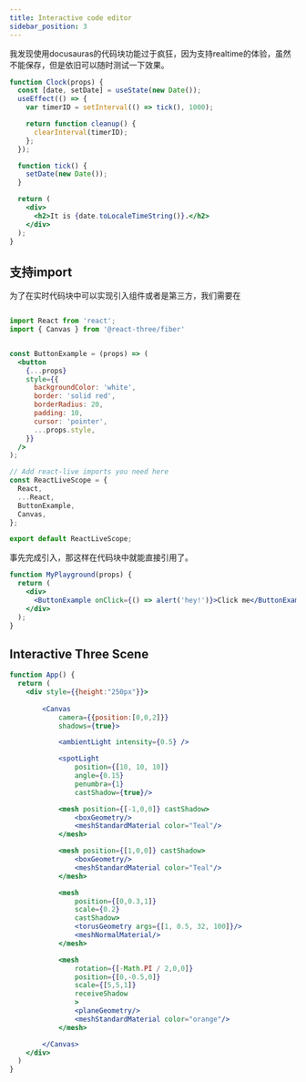 ```yaml
---
title: Interactive code editor
sidebar_position: 3
---
```


我发现使用docusauras的代码块功能过于疯狂，因为支持realtime的体验，虽然不能保存，但是依旧可以随时测试一下效果。

```jsx live
function Clock(props) {
  const [date, setDate] = useState(new Date());
  useEffect(() => {
    var timerID = setInterval(() => tick(), 1000);

    return function cleanup() {
      clearInterval(timerID);
    };
  });

  function tick() {
    setDate(new Date());
  }

  return (
    <div>
      <h2>It is {date.toLocaleTimeString()}.</h2>
    </div>
  );
}
```

## 支持import

为了在实时代码块中可以实现引入组件或者是第三方，我们需要在
```jsx title="/src/theme/ReactLiveScope/index.js"

import React from 'react';
import { Canvas } from '@react-three/fiber'


const ButtonExample = (props) => (
  <button
    {...props}
    style={{
      backgroundColor: 'white',
      border: 'solid red',
      borderRadius: 20,
      padding: 10,
      cursor: 'pointer',
      ...props.style,
    }}
  />
);

// Add react-live imports you need here
const ReactLiveScope = {
  React,
  ...React,
  ButtonExample,
  Canvas,
};

export default ReactLiveScope;
```
事先完成引入，那这样在代码块中就能直接引用了。

```jsx live
function MyPlayground(props) {
  return (
    <div>
      <ButtonExample onClick={() => alert('hey!')}>Click me</ButtonExample>
    </div>
  );
}
```

## Interactive Three Scene

```jsx live
function App() {
  return (
    <div style={{height:"250px"}}>
        
        <Canvas 
            camera={{position:[0,0,2]}}
            shadows={true}>

            <ambientLight intensity={0.5} />

            <spotLight 
                position={[10, 10, 10]} 
                angle={0.15} 
                penumbra={1} 
                castShadow={true}/>

            <mesh position={[-1,0,0]} castShadow>
                <boxGeometry/>
                <meshStandardMaterial color="Teal"/>
            </mesh>

            <mesh position={[1,0,0]} castShadow>
                <boxGeometry/>
                <meshStandardMaterial color="Teal"/>
            </mesh>

            <mesh 
                position={[0,0.3,1]}
                scale={0.2}
                castShadow>
                <torusGeometry args={[1, 0.5, 32, 100]}/>
                <meshNormalMaterial/>
            </mesh>

            <mesh 
                rotation={[-Math.PI / 2,0,0]} 
                position={[0,-0.5,0]}
                scale={[5,5,1]}
                receiveShadow
                >
                <planeGeometry/>
                <meshStandardMaterial color="orange"/>
            </mesh>

        </Canvas>
    </div>
  )
}
```